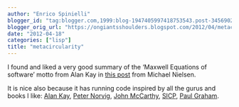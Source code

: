 ```yaml
---
author: "Enrico Spinielli"
blogger_id: "tag:blogger.com,1999:blog-1947405997418753543.post-3456902429651096265"
blogger_orig_url: "https://ongiantsshoulders.blogspot.com/2012/04/metacircularity.html"
date: "2012-04-18"
categories: ["lisp"]
title: "metacircularity"
---
```


I found and liked a very good summary of the 'Maxwell Equations of software'
motto from Alan Kay in
[this post](https://www.michaelnielsen.org/ddi/lisp-as-the-maxwells-equations-of-software/)
from Michael Nielsen.

It is nice also because it has running code inspired by all the gurus and books
I like: [Alan Kay](https://en.wikipedia.org/wiki/Alan_Kay),
[Peter Norvig](https://norvig.com),
[John McCarthy](https://www-formal.stanford.edu/jmc/),
[SICP](https://mitpress.mit.edu/sicp/full-text/book/book-Z-H-4.html),
[Paul Graham](https://paulgraham.com/).
